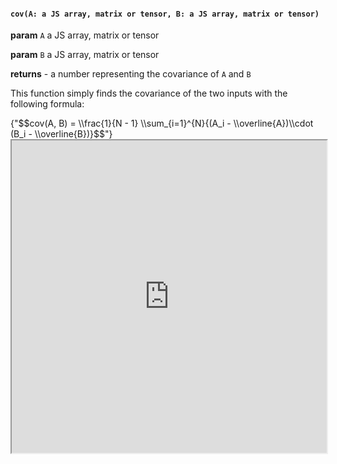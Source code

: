 
#### `cov(A: a JS array, matrix or tensor, B: a JS array, matrix or tensor)`

**param** `A` a JS array, matrix or tensor

**param** `B` a JS array, matrix or tensor

**returns** - a number representing the covariance of `A` and `B`

This function simply finds the covariance of the two inputs with the following formula:

<MathJaxContext>
      <MathJax>{"$$cov(A, B) = \\frac{1}{N - 1} \\sum_{i=1}^{N}{(A_i - \\overline{A})\\cdot (B_i - \\overline{B})}$$"}</MathJax>
</MathJaxContext>

<iframe src="https://hlab.app/s/LinJianan/cov_book"
    width="100%"
    height="500px">
</iframe>
